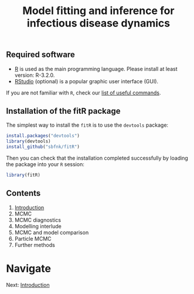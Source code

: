 % Model fitting and inference for infectious disease dynamics

<!-- ## Lunch options -->

<!-- [Local map](http://goo.gl/XEPxch) -->

## Required software
* [R](http://cran.r-project.org) is used as the main programming language. Please install at least version: R-3.2.0.
* [RStudio](http://www.rstudio.com/products/rstudio/download/) (optional) is a popular graphic user interface (GUI).

If you are not familiar with `R`, check our [list of useful commands](slides/rintro.pdf).

## Installation of the fitR package

The simplest way to install the `fitR` is to use the `devtools` package:

```r
install.packages("devtools")
library(devtools)
install_github("sbfnk/fitR")
```

Then you can check that the installation completed successfully by loading the package into your `R` session:

```r
library(fitR)
```

<div>

## Contents

1. [Introduction](introduction.html)
2. MCMC
3. MCMC diagnostics
4. Modelling interlude
5. MCMC and model comparison
6. Particle MCMC
7. Further methods

<!--2. [MCMC](mcmc.html)
3. [MCMC diagnostics](mcmc_diagnostics.html)
4. [Modelling interlude](play_with_seitl.html)
5. [MCMC and model comparison](mcmc_and_model_comparison.html)
6. [Particle MCMC](pmcmc.html)
7. [Fitting models to data using *pomp*](pomp.html)-->

<!-- ## Further slides
[Further methods and packages](slides/further_slides.pdf)

### Thursday afternoon talks

[Assessing changes in vaccination programmes of seasonal influenza: an evidence synthesis and modelling study](slides/marc_talk.pdf)

[History matching of complex infectious disease models using emulation](slides/yiannis_talk.pdf)

[So what did happen on Tristan da Cunha?](slides/anton_talk.pdf)
 -->
# Navigate
Next: [Introduction](introduction.html)

</div>
